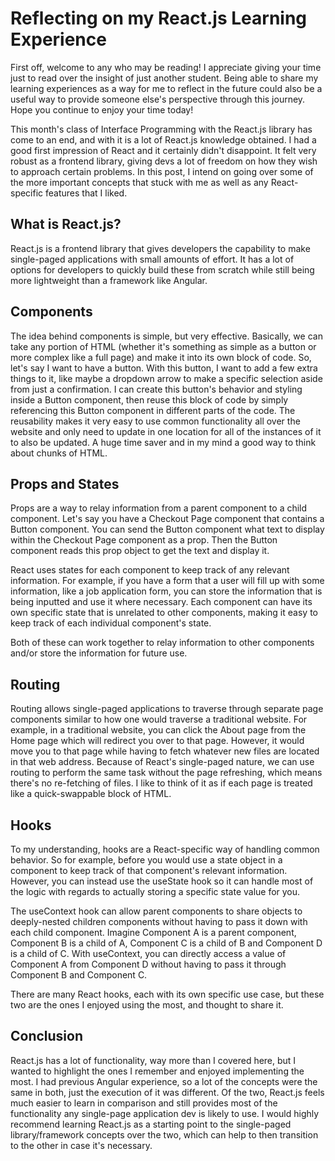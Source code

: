 # Reflecting on my React.js Learning Experience

First off, welcome to any who may be reading! I appreciate giving your
time just to read over the insight of just another student. Being able
to share my learning experiences as a way for me to reflect in the future
could also be a useful way to provide someone else's perspective through
this journey. Hope you continue to enjoy your time today!

This month's class of Interface Programming with the React.js library
has come to an end, and with it is a lot of React.js knowledge obtained.
I had a good first impression of React and it certainly didn't disappoint.
It felt very robust as a frontend library, giving devs a lot of freedom on
how they wish to approach certain problems. In this post, I intend on going
over some of the more important concepts that stuck with me as well as any
React-specific features that I liked.

## What is React.js?

React.js is a frontend library that gives developers the capability to make
single-paged applications with small amounts of effort. It has a lot of
options for developers to quickly build these from scratch while still being
more lightweight than a framework like Angular. 

## Components

The idea behind components is simple, but very effective. Basically, we
can take any portion of HTML (whether it's something as simple as a button
or more complex like a full page) and make it into its own block of code.
So, let's say I want to have a button. With this button, I want to add a
few extra things to it, like maybe a dropdown arrow to make a specific
selection aside from just a confirmation. I can create this button's behavior
and styling inside a Button component, then reuse this block of code by
simply referencing this Button component in different parts of the code. The
reusability makes it very easy to use common functionality all over the website
and only need to update in one location for all of the instances of it to also
be updated. A huge time saver and in my mind a good way to think about chunks
of HTML.

## Props and States

Props are a way to relay information from a parent component to a child
component. Let's say you have a Checkout Page component that contains a
Button component. You can send the Button component what text to display
within the Checkout Page component as a prop. Then the Button component
reads this prop object to get the text and display it.

React uses states for each component to keep track of any relevant
information. For example, if you have a form that a user will fill up
with some information, like a job application form, you can store the
information that is being inputted and use it where necessary. Each
component can have its own specific state that is unrelated to other
components, making it easy to keep track of each individual component's state.

Both of these can work together to relay information to other components
and/or store the information for future use.

## Routing

Routing allows single-paged applications to traverse through separate page
components similar to how one would traverse a traditional website. For
example, in a traditional website, you can click the About page from the
Home page which will redirect you over to that page. However, it would move
you to that page while having to fetch whatever new files are located in
that web address. Because of React's single-paged nature, we can use routing
to perform the same task without the page refreshing, which means there's no
re-fetching of files. I like to think of it as if each page is treated like
a quick-swappable block of HTML.

## Hooks

To my understanding, hooks are a React-specific way of handling common
behavior. So for example, before you would use a state object in a component
to keep track of that component's relevant information. However, you can
instead use the useState hook so it can handle most of the logic with regards
to actually storing a specific state value for you.

The useContext hook can allow parent components to share objects to
deeply-nested children components without having to pass it down with each
child component. Imagine Component A is a parent component, Component B is a
child of A, Component C is a child of B and Component D is a child of C. With
useContext, you can directly access a value of Component A from Component D
without having to pass it through Component B and Component C.

There are many React hooks, each with its own specific use case, but these
two are the ones I enjoyed using the most, and thought to share it.

## Conclusion

React.js has a lot of functionality, way more than I covered here, but I
wanted to highlight the ones I remember and enjoyed implementing the most.
I had previous Angular experience, so a lot of the concepts were the same in both,
just the execution of it was different. Of the two, React.js feels much easier to
learn in comparison and still provides most of the functionality any single-page
application dev is likely to use. I would highly recommend learning React.js as a
starting point to the single-paged library/framework concepts over the two, which
can help to then transition to the other in case it's necessary.

